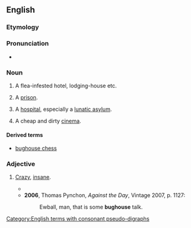 ==English==

===Etymology===
{{compound|bug|house|lang=en}}

===Pronunciation===
* {{IPA|/ˈbʌɡhaʊs/|lang=en}}

===Noun===
{{en-noun}}

# {{lb|en|US|slang}} A flea-infested hotel, lodging-house etc.
# {{lb|en|US|slang}} A [[prison]].
# {{lb|en|US|slang}} A [[hospital]], especially a [[lunatic asylum]].
# {{lb|en|South Africa|slang}} A cheap and dirty [[cinema]].

====Derived terms====
* [[bughouse chess]]

===Adjective===
{{en-adj}}

# {{lb|en|US|slang}} [[crazy|Crazy]], [[insane]].
#* {{quote-book|lang=en|author=Agatha Christie|authorlink=Agatha Christie|title=Murder on the Orient Express|location=London|publisher=HarperCollins|year=1934|year_published= 2017|chapter=8|page=254|passage='Just what's up on this train? It seems '''bughouse''' to me.'}}
#* '''2006''', Thomas Pynchon, ''Against the Day'', Vintage 2007, p. 1127:
#*: Ewball, man, that is some '''bughouse''' talk.

[[Category:English terms with consonant pseudo-digraphs]]